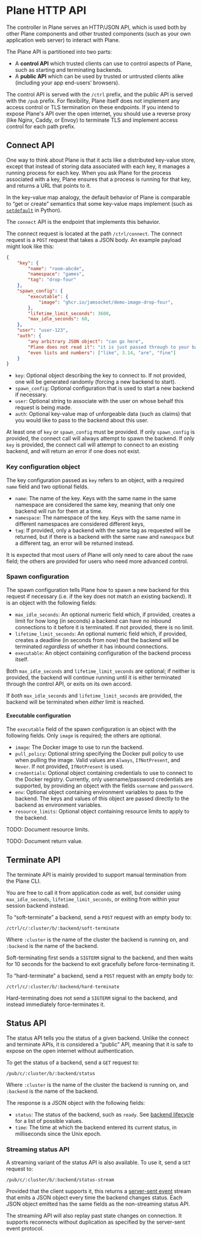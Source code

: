 
# Plane HTTP API

The controller in Plane serves an HTTP/JSON API, which is used both by other Plane components and other trusted components
(such as your own application web server) to interact with Plane.

The Plane API is partitioned into two parts:
- A **control API** which trusted clients can use to control aspects of Plane, such as starting and terminating backends.
- A **public API** which can be used by trusted or untrusted clients alike (including your app end-users’ browsers).

The control API is served with the `/ctrl` prefix, and the public API is served with the `/pub` prefix. For flexibility,
Plane itself does not implement any access control or TLS termination on these endpoints. If you intend to expose Plane's API
over the open internet, you should use a reverse proxy (like Nginx, Caddy, or Envoy) to terminate TLS and implement access
control for each path prefix.

## Connect API

One way to think about Plane is that it acts like a distributed key-value store, except that instead of storing data associated
with each key, it manages a running process for each key. When you ask Plane for the process associated with a key, Plane
ensures that a process is running for that key, and returns a URL that points to it.

In the key-value map analogy, the default behavior of Plane is comparable to “get or create” semantics that some key-value maps
implement (such as [`setdefault`](https://docs.python.org/3.8/library/stdtypes.html?highlight=setdefault#dict.setdefault) in Python).

The `connect` API is the endpoint that implements this behavior.

The connect request is located at the path `/ctrl/connect`. The connect request is a `POST` request that takes a JSON body. An
example payload might look like this:

```json
{
    "key": {
        "name": "room-abcde",
        "namespace": "games",
        "tag": "drop-four"
    },
    "spawn_config": {
        "executable": {
            "image": "ghcr.io/jamsocket/demo-image-drop-four",
        },
        "lifetime_limit_seconds": 3600,
        "max_idle_seconds": 60,
    },
    "user": "user-123",
    "auth": {
        "any arbitrary JSON object": "can go here",
        "Plane does not read it": "it is just passed through to your backend",
        "even lists and numbers": ["like", 3.14, "are", "fine"]
    }
}
```

- `key`: Optional object describing the key to connect to. If not provided, one will be generated randomly
  (forcing a new backend to start).
- `spawn_config`: Optional configuration that is used to start a new backend if necessary.
- `user`: Optional string to associate with the user on whose behalf this request is being made.
- `auth`: Optional key-value map of unforgeable data (such as claims) that you would like to pass to the
  backend about this user.

At least one of `key` or `spawn_config` must be provided. If only `spawn_config` is provided, the connect call
will always attempt to spawn the backend. If only `key` is provided, the connect call will attempt to connect
to an existing backend, and will return an error if one does not exist.

### Key configuration object

The key configuration passed as `key` refers to an object, with a required `name` field and two optional fields.

- `name`: The name of the key. Keys with the same name in the same namespace are considered the same key,
meaning that only one backend will run for them at a time.
- `namespace`: The namespace of the key. Keys with the same name in different namespaces are considered different keys,
- `tag`: If provided, only a backend with the same tag as requested will be returned, but if there is a backend
  with the same `name` and `namespace` but a different tag, an error will be returned instead.

It is expected that most users of Plane will only need to care about the `name` field; the others are provided
for users who need more advanced control.

### Spawn configuration

The spawn configuration tells Plane how to spawn a new backend for this request if necessary (i.e. if the
key does not match an existing backend). It is an object with the following fields:

- `max_idle_seconds`: An optional numeric field which, if provided, creates a limit for how long (in seconds)
  a backend can have no inbound connections to it before it is terminated. If not provided, there is no limit.
- `lifetime_limit_seconds`: An optional numeric field which, if provided, creates a deadline (in seconds from
  now) that the backend will be terminated *regardless* of whether it has inbound connections.
- `executable`: An object containing configuration of the backend process itself.

Both `max_idle_seconds` and `lifetime_limit_seconds` are optional; if neither is provided, the backend
will continue running until it is either terminated through the control API, or exits on its own accord.

If *both* `max_idle_seconds` and `lifetime_limit_seconds` are provided, the backend will be terminated
when *either* limit is reached.

#### Executable configuration

The `executable` field of the spawn configuration is an object with the following fields. Only `image` is
required; the others are optional.

- `image`: The Docker image to use to run the backend.
- `pull_policy`: Optional string specifying the Docker pull policy to use when pulling the image. Valid values
  are `Always`, `IfNotPresent`, and `Never`. If not provided, `IfNotPresent` is used.
- `credentials`: Optional object containing credentials to use to connect to the Docker registry. Currently,
  only username/password credentials are supported, by providing an object with the fields `username` and `password`.
- `env`: Optional object containing environment variables to pass to the backend. The keys and values of this
  object are passed directly to the backend as environment variables.
- `resource_limits`: Optional object containing resource limits to apply to the backend.

TODO: Document resource limits.

TODO: Document return value.

## Terminate API

<Callout type="info">
  The terminate API is mainly provided to support manual termination from the Plane CLI.
  
  You are free to call it from application code as well, but consider using
  `max_idle_seconds`, `lifetime_limit_seconds`, or exiting from within your session backend instead.
</Callout>

To “soft-terminate” a backend, send a `POST` request with an empty body to:

```
/ctrl/c/:cluster/b/:backend/soft-terminate
```

Where `:cluster` is the name of the cluster the backend is running on, and `:backend` is the name of the backend.

Soft-terminating first sends a `SIGTERM` signal to the backend, and then waits for 10 seconds for the backend
to exit gracefully before force-terminating it.

To “hard-terminate” a backend, send a `POST` request with an empty body to:

```
/ctrl/c/:cluster/b/:backend/hard-terminate
```

Hard-terminating does not send a `SIGTERM` signal to the backend, and instead immediately force-terminates it.

## Status API

The status API tells you the status of a given backend. Unlike the connect and terminate APIs, it is considered
a “public” API, meaning that it is safe to expose on the open internet without authentication.

To get the status of a backend, send a `GET` request to:

```
/pub/c/:cluster/b/:backend/status
```

Where `:cluster` is the name of the cluster the backend is running on, and `:backend` is the name of the backend.

The response is a JSON object with the following fields:

- `status`: The status of the backend, such as `ready`. See [backend lifecycle](concepts/backend-lifecycle.mdx)
  for a list of possible values.
- `time`: The time at which the backend entered its current status, in milliseconds since the Unix epoch.

### Streaming status API

A streaming variant of the status API is also available. To use it, send a `GET` request to:

```
/pub/c/:cluster/b/:backend/status-stream
```

Provided that the client supports it, this returns a [server-sent event](https://developer.mozilla.org/en-US/docs/Web/API/Server-sent_events/Using_server-sent_events)
stream that emits a JSON object every time the backend changes status. Each JSON object emitted has the same fields as
the non-streaming status API.

The streaming API will also replay past state changes on connection. It supports reconnects without duplication
as specified by the server-sent event protocol.
